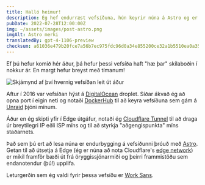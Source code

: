 ```yaml
---
title: Halló heimur!
description: Ég hef endurræst vefsíðuna, hún keyrir núna á Astro og er dreift á Edge!
pubDate: 2022-07-28T12:00:00Z
img: ~/assets/images/post-astro.png
imgAlt: Astro merki
translatedBy: gpt-4-1106-preview
checksum: a61036e479b20fce7a56b7ec975fdc96d0a34e855200ce32a1b5510ea0a35f45
---
```



Ef þú hefur komið hér áður, þá hefur þessi vefsíða haft "hæ þar" skilaboðin í nokkur ár. En margt hefur breyst með tímanum!

<Image src={OldWebsiteImage} alt="Skjámynd af því hvernig vefsíðan leit út áður" format="webp" />

Aftur í 2016 var vefsíðan hýst á [DigitalOcean](https://digitalocean.com) droplet. Síðar ákvað ég að opna port í eigin neti og notaði [DockerHub](https://hub.docker.com/r/barrenechea/barrenechea-website) til að keyra vefsíðuna sem gám á [Unraid](https://unraid.net) þjóni mínum.

Áður en ég skipti yfir í Edge útgáfur, notaði ég [Cloudflare Tunnel](https://www.cloudflare.com/products/tunnel/) til að draga úr breytilegri IP eðli ISP míns og til að styrkja "aðgengispunkta" míns staðarnets.

Það sem þú ert að lesa núna er endurbygging á vefsíðunni þróuð með [Astro](https://astro.build). Getan til að útsetja á Edge (ég er núna að nota Cloudflare's [edge network](https://www.cloudflare.com/learning/cdn/glossary/edge-server/)) er mikil framför bæði út frá öryggissjónarmiði og þeirri frammistöðu sem endanotendur (þú!) upplifa.

Leturgerðin sem ég valdi fyrir þessa vefsíðu er [Work Sans](https://fonts.google.com/specimen/Work+Sans).
